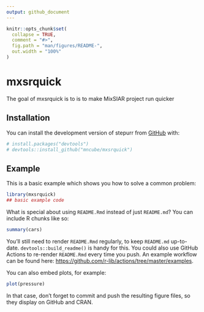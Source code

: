 ```yaml
---
output: github_document
---
```


<!-- README.md is generated from README.Rmd. Please edit that file -->

```r
knitr::opts_chunk$set(
  collapse = TRUE,
  comment = "#>",
  fig.path = "man/figures/README-",
  out.width = "100%"
)
```

# mxsrquick

<!-- badges: start -->
<!-- badges: end -->

The goal of mxsrquick is to is to make MixSIAR project run quicker

## Installation

You can install the development version of stepurr from [GitHub](https://github.com/) with:
```r
# install.packages("devtools")
# devtools::install_github("mncube/mxsrquick")
```

## Example

This is a basic example which shows you how to solve a common problem:

```r
library(mxsrquick)
## basic example code
```

What is special about using `README.Rmd` instead of just `README.md`? You can include R chunks like so:

```r
summary(cars)
```

You'll still need to render `README.Rmd` regularly, to keep `README.md` up-to-date. `devtools::build_readme()` is handy for this. You could also use GitHub Actions to re-render `README.Rmd` every time you push. An example workflow can be found here: <https://github.com/r-lib/actions/tree/master/examples>.

You can also embed plots, for example:

```r
plot(pressure)
```

In that case, don't forget to commit and push the resulting figure files, so they display on GitHub and CRAN.
